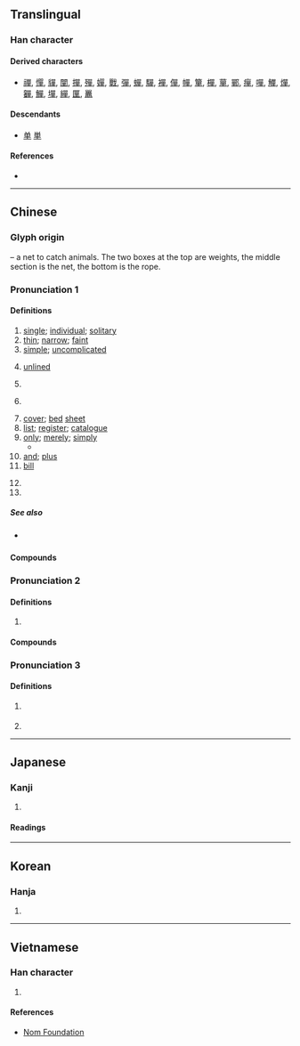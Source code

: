 {{also|单|単}}
{{character info/new}}
==Translingual==
{{Han simplified forms|單|単|单}}

===Han character===
{{Han char|rn=30|rad=口|as=09|sn=12|four=66506|canj=RRWJ|ids=⿱吅⿻日十,⿱吅⿻甲一}}

====Derived characters====
* [[禪]], [[憚]], [[貚]], [[闡]], [[撣]], [[殫]], [[嬋]], [[戰]], [[彈]], [[蟬]], [[驒]], [[襌]], [[僤]], [[幝]], [[簞]], [[樿]], [[蕇]], [[鄲]], [[癉]], [[嘽]], [[觶]], [[燀]], [[奲]], [[鱓]], [[墠]], [[繟]], [[匰]], [[鼉]]

====Descendants====
* [[单]] [[単]]

====References====
* {{Han ref|kx=0200.250|dkj=03993|dj=0422.090|hdz=10654.060|uh=55AE|ud=21934|bh=B3E6|bd=46054}}

----

==Chinese==
{{zh-forms|s=单|alt=単}}

===Glyph origin===
{{Han etyl}}
{{liushu|p}} – a net to catch animals. The two boxes at the top are weights, the middle section is the net, the bottom is the rope.

===Pronunciation 1===
{{zh-pron
|m=dān
|c=daan1
|h=pfs=tân
|md=dăng
|mn=toaⁿ/tan
|mn_note=toaⁿ - vernacular; tan - literary
|mn-t=duan1
|w=1te
|mc=1
|oc=2,1
|ma=Zh-dan.ogg
|cat=a,n,adv,cls,pn
}}

====Definitions====
{{zh-hanzi}}

# [[single]]; [[individual]]; [[solitary]]
# [[thin]]; [[narrow]]; [[faint]]
# [[simple]]; [[uncomplicated]]
# {{lb|zh|of clothes}} [[unlined]]
# {{lb|zh|mathematics}} {{zh-short|單數|[[odd]]}}
# {{lb|zh|linguistics}} {{zh-short|單數|[[singular]]}}
# [[cover]]; [[bed]] [[sheet]]
# [[list]]; [[register]]; [[catalogue]]
# [[only]]; [[merely]]; [[simply]]
#* {{zh-x|ref='''1925''', {{w2|zh|魯迅|魯迅}}, {{w2|zh|s:論「他媽的！」|論「他媽的！」}}|別 的 國度 裏 怎樣，我 不 知道。單 知道 ^諾威人 Hamsun 有 一 本 小說 叫《^飢餓》，粗野 的 口吻 是 很多 的，但 我 並不 見 這 一 類 話。|I don't know what it's like in other countries. I '''only''' know that a Norwegian [named] Hamsun has [written] a novel called ''{{w|Hunger (Hamsun novel)|Hunger}}'' [in which] vulgar speech is plenty, but I have by no means seen this kind of thing [referring to {{l|zh|他媽的}}].}}
# [[and]]; [[plus]]
# [[bill]] {{zh-mw|c:張}}
#: {{zh-x|埋單|to pay a '''bill'''|C}}
# {{zh-classifier|[[case]]s, [[deal]]s and [[business]]es}}
# {{surname|lang=zh}}

=====See also=====
* {{sense|only}} {{zh-l|只}}

====Compounds====
{{zh-der|單身|單車|唔單至|單弦拉戲|單淘汰|單鉤|單露|單名|單拍子|孤單|單面山|單色瓷|單位|單弦說唱|單幹|單行犯|存單|單務契約|單一預算|單價|單主寄生|保單|單口相聲|單人獨馬|單帳|單號|單位價格|單哨|單個兒|單格臨書|單傳|單鵠寡鳧|單間|單掉兒|單人房|形單影隻|單元劇|單眉細眼|傳單|單弱|單循環賽|單獨|單眼相機|單一市場|單向天線|單項|單行路|單賣|單峰駱駝|傷單|單提|估價單|單刀直入|仿單|單季稻|單醪|單花植物|單音奏法|單挑|匹馬單鎗|單位詞|單項式|單單|影隻形單|估單|單則|失單|單弦|單向|單調|單衫百結|單一神教|單記投票|單一稅率|丁單|單軌|單方面|單跪|單打|單辭|單倍體|單皮鼓|單季田|單刀破槍|單性花|單簧管|形隻影單|形單影支|形單影單|單部句|單眉|單親家庭|單幫|單飛|七單|單向道|單癱|單火輪|單行|單獨行為|單徠|單寧|帳單|單牌|單元|單日|工作單|單行本|單夫隻婦|匹馬單槍|單槓|四聯單|單丁|單說|單純林|單醣|單句對|交易單位|夾單|宣傳單|單褂|住宅單元|孤形單影|單衣|單刀會|單人床|單衾|單一稅|單戀|單利|單一|單養養殖|單打獨鬥|天文單位|單吐|單方|不單|單憑|名單|單思病|單騎|三聯單|單步|報單|單句|單門|單相思|單元音|單調平凡|單字|單婚制|單體字|單馬|單食性|單韻母|單音語|單音詞|單音程|單車旅行|單被花|單行道|單行線|單行法|單薄|單色|單線領導|單線進行|單線|單絲羅|單絲不線|單純詞|單純|單程|單眼皮|單法貨制|單機作業|單板|單月|單斜脊|單斜層|單數|單擺|單據|單撒手兒|單拼法|單打一|單扉|單徑|單式教學|單幹戶|單寒|單孢子|單則是|單利法|單刀赴會|單位郵票|單人車賽|儲存單位|分單|單擋|單詞|單選|單刀|單注著|化驗單|單張匯票|單程票|保險單|單子|單相|單身貴族|單科大學|勢單力薄|單槍匹馬|包單|單式預算|單行法規|價單|借單|單家|單身漢|單寧酸|床單|知單|棧單|榜單|控制單元|掛單|標單|水單|戲單|提貨單|成績單|油單|批單|方單|戲碼單|田單|禮單|支單|稅單|禍不單行|發單|憑單|提單|易知由單|照單全收|眉單|款單|白板單吊|清單|臥單|鐵臥單|訂貨單|菜單|糧單|簡單|食單|簡單機械|被單|通知單|聯單|罰單|節目單|黑名單|買單|簡單明瞭|訂單|落單|走單幫|頭腦簡單|紅單子|衾單|簽單|隻手單拳|闌單|開單|驗貨單|藍單|領單|請購單|跑單幫|記憶單元}}

===Pronunciation 2===
{{zh-pron
|m=chán
|c=sin4
|md=sièng
|mn=siân
|mn-t=siêng5/siang5
|w=3zoe
|dial=n
|mc=2
|oc=1,2
|cat=pn
}}

====Definitions====
{{zh-hanzi}}

# {{zh-only|單于}}

====Compounds====
{{zh-der|fold=1|大單于|單于}}

===Pronunciation 3===
{{zh-pron
|m=Shàn
|c=sin6
|md=Siêng
|mn=Siān
|mn-t=siêng6/siang6
|dial=n
|mc=3+4
|oc=n,3+4
|cat=pn
}}

====Definitions====
{{zh-hanzi}}

# {{zh-div|縣}} {{w|Shan County}} {{gloss|county in [[Shandong]]}}
# {{surname|lang=zh}}

{{zh-cat|Elementary}}

----

==Japanese==
{{ja-kanji forms|単|單}}

===Kanji===
{{ja-kanji|grade=|rs=口09|shin=単}}

# {{defn|lang=ja|sort=口09}}

====Readings====
{{ja-readings
|goon=たん, ぜん
|kanon=たん, せん
|kun=ひとえ-<ひとへ-
}}

----

==Korean==

===Hanja===
{{ko-hanja|hangeul=[[단]], [[선]]|rv=dan, seon|mr=tan, sŏn|y=tan, sen}}

# {{defn|lang=ko|sort=口09}}

----

==Vietnamese==

===Han character===
{{vi-hantu|[[đơn]], [[đan]], [[thiền]], [[truyên]]|rs=口09}}

# {{defn|lang=vi|sort=口09}}

====References====
* [http://nomfoundation.org/common/nom_details.php?codepoint=55ae&img=1 Nom Foundation]